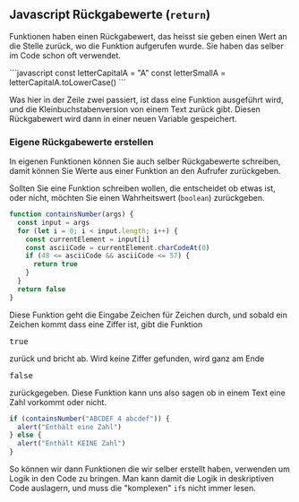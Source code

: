 
<Chapter>

## Javascript Rückgabewerte (`return`)

Funktionen haben einen Rückgabewert, das heisst sie geben einen Wert an die
Stelle zurück, wo die Funktion aufgerufen wurde. Sie haben das selber im Code
schon oft verwendet.

<Example title="Beispiel: In Kleinbuchstaben umwandeln">
```javascript
const letterCapitalA = "A"
const letterSmallA = letterCapitalA.toLowerCase()
```

Was hier in der Zeile zwei passiert, ist dass eine Funktion ausgeführt wird, und
die Kleinbuchstabenversion von einem Text zurück gibt. Diesen Rückgabewert wird
dann in einer neuen Variable gespeichert.

</Example>

### Eigene Rückgabewerte erstellen

In eigenen Funktionen können Sie auch selber Rückgabewerte schreiben, damit
können Sie Werte aus einer Funktion an den Aufrufer zurückgeben.

<Example title="Beispiel: Wahr/Falsch Funktion">

Sollten Sie eine Funktion schreiben wollen, die entscheidet ob etwas ist, oder
nicht, möchten Sie einen Wahrheitswert (`boolean`) zurückgeben.

```javascript
function containsNumber(args) {
  const input = args
  for (let i = 0; i < input.length; i++) {
    const currentElement = input[i]
    const asciiCode = currentElement.charCodeAt(0)
    if (48 <= asciiCode && asciiCode <= 57) {
      return true
    }
  }
  return false
}
```

Diese Funktion geht die Eingabe Zeichen für Zeichen durch, und sobald ein
Zeichen kommt dass eine Ziffer ist, gibt die Funktion <pre>true</pre> zurück und
bricht ab. Wird keine Ziffer gefunden, wird ganz am Ende <pre>false</pre>
zurückgegeben. Diese Funktion kann uns also sagen ob in einem Text eine Zahl
vorkommt oder nicht.

```javascript
if (containsNumber("ABCDEF 4 abcdef")) {
  alert("Enthält eine Zahl")
} else {
  alert("Enthält KEINE Zahl")
}
```

So können wir dann Funktionen die wir selber erstellt haben, verwenden um Logik
in den Code zu bringen. Man kann damit die Logik in deskriptiven Code auslagern,
und muss die "komplexen" `if`s nicht immer lesen.

</Example>

</Chapter>

